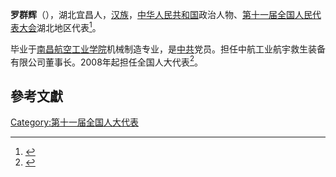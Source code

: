 '''罗群辉'''（{{bd|1961年||}}），湖北宜昌人，[[汉族|汉族]]，[[中华人民共和国|中华人民共和国]]政治人物、[[第十一届全国人民代表大会|第十一届全国人民代表大会]]湖北地区代表<ref>{{cite web|author=新华网|title=第十一届全国人大代表|url=http://news.xinhuanet.com/ziliao/2008-03/03/content_7708230.htm?node=36628|publisher=新华网|accessdate=2014-01-07|archive-date=2014-01-10|archive-url=https://web.archive.org/web/20140110211415/http://news.xinhuanet.com/ziliao/2008-03/03/content_7708230.htm?node=36628|dead-url=no}}</ref>。

毕业于[[南昌航空工业学院|南昌航空工业学院]]机械制造专业，是[[中共|中共]]党员。担任中航工业航宇救生装备有限公司董事长。2008年起担任全国人大代表<ref>{{cite news|title=全国人大代表信息-罗群辉|url= http://210.82.31.1:8084/delegate/viewDelegate.action?dbid=111624|accessdate=2013-04-05|newspaper=全国人大网|archive-url=https://web.archive.org/web/20140514055650/http://www.npc.gov.cn/delegate/viewDelegate.action?dbid=111624|archive-date=2014-05-14|dead-url=yes}}</ref>。

==參考文獻==
{{reflist}}
[[Category:第十一届全国人大代表|Category:第十一届全国人大代表]]